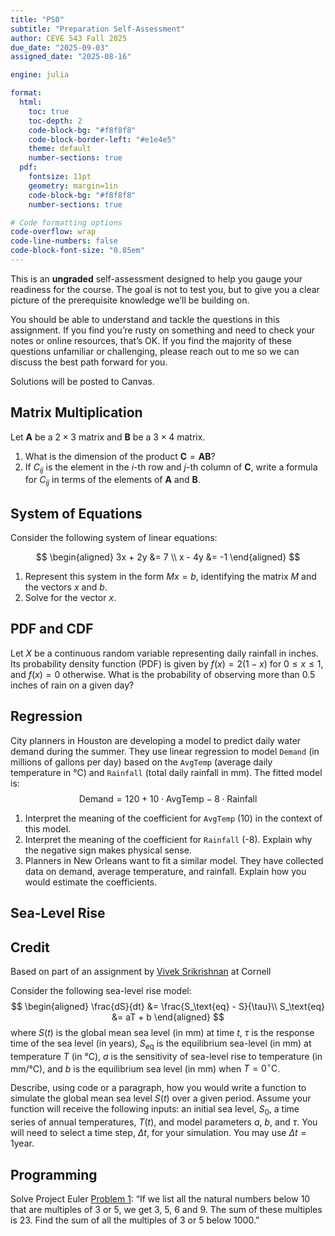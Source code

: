 ```yaml
---
title: "PS0"
subtitle: "Preparation Self-Assessment"
author: CEVE 543 Fall 2025
due_date: "2025-09-03"
assigned_date: "2025-08-16"

engine: julia

format:
  html:
    toc: true
    toc-depth: 2
    code-block-bg: "#f8f8f8"
    code-block-border-left: "#e1e4e5"
    theme: default
    number-sections: true
  pdf:
    fontsize: 11pt
    geometry: margin=1in
    code-block-bg: "#f8f8f8"
    number-sections: true

# Code formatting options
code-overflow: wrap
code-line-numbers: false
code-block-font-size: "0.85em"
---
```


This is an **ungraded** self-assessment designed to help you gauge your readiness for the course. 
The goal is not to test you, but to give you a clear picture of the prerequisite knowledge we'll be building on.

You should be able to understand and tackle the questions in this assignment.
If you find you're rusty on something and need to check your notes or online resources, that's OK.
If you find the majority of these questions unfamiliar or challenging, please reach out to me so we can discuss the best path forward for you.

Solutions will be posted to Canvas.

## Matrix Multiplication

Let $\mathbf{A}$ be a $2 \times 3$ matrix and $\mathbf{B}$ be a $3 \times 4$ matrix.

1. What is the dimension of the product $\mathbf{C} = \mathbf{A}\mathbf{B}$?
2. If $C_{ij}$ is the element in the *i*-th row and *j*-th column of $\mathbf{C}$, write a formula for $C_{ij}$ in terms of the elements of $\mathbf{A}$ and $\mathbf{B}$.

## System of Equations

Consider the following system of linear equations:

$$
\begin{aligned}
3x + 2y &= 7 \\
x - 4y &= -1
\end{aligned}
$$

1. Represent this system in the form $Mx = b$, identifying the matrix $M$ and the vectors $x$ and $b$.
2. Solve for the vector $x$.

## PDF and CDF

Let $X$ be a continuous random variable representing daily rainfall in inches.
Its probability density function (PDF) is given by $f(x) = 2(1-x)$ for $0 \le x \le 1$, and $f(x) = 0$ otherwise.
What is the probability of observing more than 0.5 inches of rain on a given day?

## Regression

City planners in Houston are developing a model to predict daily water demand during the summer.
They use linear regression to model `Demand` (in millions of gallons per day) based on the `AvgTemp` (average daily temperature in °C) and `Rainfall` (total daily rainfall in mm).
The fitted model is:
$$
\text{Demand} = 120 + 10 \cdot \text{AvgTemp} - 8 \cdot \text{Rainfall}
$$

1. Interpret the meaning of the coefficient for `AvgTemp` (10) in the context of this model.
1. Interpret the meaning of the coefficient for `Rainfall` (-8). Explain why the negative sign makes physical sense.
1. Planners in New Orleans want to fit a similar model. They have collected data on demand, average temperature, and rainfall. Explain how you would estimate the coefficients.

## Sea-Level Rise

:::{.callout-tip}
## Credit

Based on part of an assignment by [Vivek Srikrishnan](https://envdata-sp24.viveks.me/assignments/hw02/hw02#problem-1) at Cornell
:::

Consider the following sea-level rise model:
$$
\begin{aligned}
\frac{dS}{dt} &= \frac{S_\text{eq} - S}{\tau}\\
S_\text{eq} &= aT + b
\end{aligned}
$$
where $S(t)$ is the global mean sea level (in mm) at time $t$, $\tau$ is the response time of the sea level (in years), $S_\text{eq}$ is the equilibrium sea-level (in mm) at temperature $T$ (in °C), $a$ is the sensitivity of sea-level rise to temperature (in mm/°C), and $b$ is the equilibrium sea level (in mm) when $T = 0^\circ \text{C}$.

Describe, using code or a paragraph, how you would write a function to simulate the global mean sea level $S(t)$ over a given period.
Assume your function will receive the following inputs: an initial sea level, $S_0$, a time series of annual temperatures, $T(t)$, and model parameters $a$, $b$, and $\tau$.
You will need to select a time step, $\Delta t$, for your simulation.
You may use $\Delta t = 1 \text{year}$.

## Programming

Solve Project Euler [Problem 1](https://projecteuler.net/problem=1): "If we list all the natural numbers below 10 that are multiples of 3 or 5, we get 3, 5, 6 and 9. The sum of these multiples is 23. Find the sum of all the multiples of 3 or 5 below 1000."